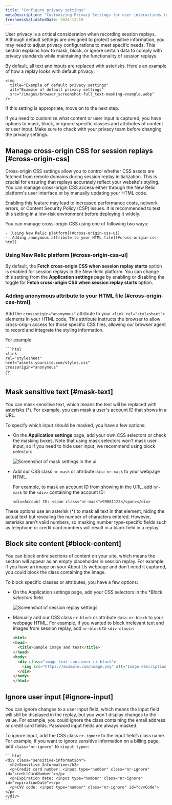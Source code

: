 ```yaml
---
title: "Configure privacy settings"
metaDescription: "Customizing Privacy Settings for user interactions to debug faster and improve page performance."
freshnessValidatedDate: 2024-12-19
---
```


User privacy is a critical consideration when recording session replays. Although default settings are designed to protect sensitive information, you may need to adjust privacy configurations to meet specific needs. This section explains how to mask, block, or ignore certain data to comply with privacy standards while maintaining the functionality of session replays.

By default, all text and inputs are replaced with asterisks. Here's an example of how a replay looks with default privacy:

    <img
      title="Example of default privacy settings"
      alt="Example of default privacy settings"
      src="/images/browser_screenshot-full_text-masking-example.webp"
    />

  If this setting is appropriate, move on to the next step.

  If you need to customize what content or user input is captured, you have options to mask, block, or ignore specific classes and attributes of content or user input. Make sure to check with your privacy team before changing the privacy settings.

## Manage cross-origin CSS for session replays [#cross-origin-css]

  Cross-origin CSS settings allow you to control whether CSS assets are fetched from remote domains during session replay initialization. This is crucial for ensuring that replays accurately reflect your website's styling. You can manage cross-origin CSS access either through the New Relic platform's user interface or by manually updating your HTML code.

  <Callout variant="tip">
    Enabling this feature may lead to increased performance costs, network errors, or Content Security Policy (CSP) issues. It is recommended to test this setting in a low-risk environment before deploying it widely.
  </Callout>

  You can manage cross-origin CSS using one of following two ways:

    - [Using New Relic platform](#cross-origin-css-ui)
    - [Adding anonymous attribute to your HTML file](#cross-origin-css-html)

  ### Using New Relic platform [#cross-origin-css-ui]

  By default, the **Fetch cross-origin CSS when session replay starts** option is enabled for session replays in the New Relic platform. You can change this setting from the **Application settings** page by enabling or disabling the toggle for **Fetch cross-origin CSS when session replay starts** option.

  ### Adding anonymous attribute to your HTML file [#cross-origin-css-html]

  Add the `crossorigin="anonymous"` attribute to your `<link rel="stylesheet"> `elements in your HTML code. This attribute instructs the browser to allow cross-origin access for those specific CSS files, allowing our browser agent to record and integrate the styling information.
  
  For example:

    ```html
    <link
    rel="stylesheet"
    href="assets.yoursite.com/styles.css"
    crossorigin="anonymous"
    />
    ```


## Mask sensitive text [#mask-text]

  You can mask sensitive text, which means the text will be replaced with asterisks (\*). For example, you can mask a user's account ID that shows in a URL.

  To specify which input should be masked, you have a few options:

  * On the <DNT>**Application settings**</DNT> page, add your own CSS selectors or check the masking boxes. Note that using mask selectors won't mask user input, so if you need to hide user input, we recommend using block selectors.

      <img
        title="Mask settings"
        alt="Screenshot of mask settings in the ui"
        src="/images/browser_screenshot-full_mask-settings.webp"
      />
  * Add our CSS class `nr-mask` or attribute `data-nr-mask` to your webpage HTML.

      For example, to mask an account ID from showing in the URL, add `nr-mask` to the `<div>` containing the account ID:

      `<div>Account ID: <span class="nr-mask">99881123</span></div>`

  These options use an asterisk (\*) to mask all text in that element, hiding the actual text but revealing the number of characters entered. However, asterisks aren't valid numbers, so masking number type-specific fields such as telephone or credit card numbers will result in a blank field in a replay.

## Block site content [#block-content]

  You can block entire sections of content on your site, which means the section will appear as an empty placeholder in session replay. For example, if you have an image on your About Us webpage and don’t need it captured, you could block the class containing the image.

  To block specific classes or attributes, you have a few options:

  * On the Application settings page, add your CSS selectors in the \*_Block selectors_ field.

      <img
        title="Block Selectors"
        alt="Screenshot of session replay settings"
        src="/images/browser_screenshot-full_session-replay-app-settings.webp"
      />
  * Manually add our CSS class `nr-block` or attribute `data-nr-block` to your webpage HTML. For example, if you wanted to block irrelevant text and images from session replay, add `nr-block` to `<div class>`:

      ```html
      <html>
      <head>
        <title>Sample image and text</title>
      </head>
      <body>
        <div class="image-text-container nr-block">
          <img src="https://example.com/image.png" alt="Image description">
        </div>
      </body>
      </html>
      ```

## Ignore user input [#ignore-input]

  You can ignore changes to a user input field, which means the input field will still be displayed in the replay, but you won't display changes to the value. For example, you could ignore the class containing the email address or credit card fields. Password input fields are always masked. 

  To ignore input, add the CSS class `nr-ignore` to the input field’s class name. For example, if you want to ignore sensitive information on a billing page, add `class="nr-ignore"` to `<input type>`:

    ```html
    <div class="sensitive-information">
      <h2>Sensitive Information</h2>
      <p>Credit card number: <input type="number" class="nr-ignore" id="creditCardNumber"></p>
      <p>Expiration date: <input type="number" class="nr-ignore" id="expirationDate"></p>
      <p>CVV code: <input type="number" class="nr-ignore" id="cvvCode"></p>
    </div>
    ```